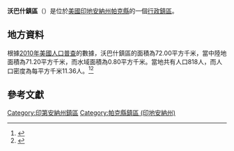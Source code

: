 {{noteTA
|G1=USState
|G2=地名
|G3=Unit
}}
{{Infobox settlement
|official_name            = 沃巴什鎮區
|native_name = Wabash Township
|settlement_type          = [[行政鎮區|行政鎮區]]
|image_skyline            = 
|imagesize                = 
|image_map                = Map highlighting Wabash Township, Parke County, Indiana.svg
|mapsize                  = 250px
|pushpin_map  =USA Indiana
|pushpin_label = 沃巴什鎮區
|pushpin_label_position   = top
|pushpin_map_caption      = 沃巴什鎮區在印地安納州的位置
|subdivision_type         = [[世界政區索引|國家]]
|subdivision_type1        = [[美国州份|州份]]
|subdivision_type2        = [[印地安納州行政区划|縣]]
|subdivision_name         = [[美国|美国]]
|subdivision_name1        = [[印地安納州|印地安納州]]
|subdivision_name2        = [[帕克縣_(印地安納州)|帕克縣]]
|elevation_ft             = 620
|elevation_m              = 189
|timezone                 = [[北美东部時區|北美东部時區]]
|area_total_km2           = 72.00
|area_land_km2            = 71.20
|area_water_km2           = 0.80
|area_total_sq_mi         = 
|area_land_sq_mi          = 
|area_water_sq_mi         = 
|population_as_of         = [[2010年美國人口普查|2010]]
|population_footnotes     = 
|population_total         = 818
|population_density_km2   = auto
|population_density_sq_mi = auto
|utc_offset               = -5
|coordinates              = {{coord|39|43|56|N|87|20|00|W|type:city_region:US-AL_source:GNS-enwiki|display=inline,title}}
| coor_pinpoint           = 
| coordinates_footnotes   = 
|timezone_DST             = EDT
|utc_offset_DST           = -4
|postal_code_type         = [[美國郵區編號|郵區編號]]
|postal_code              = 47860, 47862, 47872
|area_code                = {{link-en|电话区号765|Area code 765|765}}
|blank_name = [[地名信息系统|GNIS ID]]
|blank_info = 453966
}}
'''沃巴什鎮區'''（{{lang-en|Wabash Township}}）是位於[[美國|美國]][[印地安納州|印地安納州]][[帕克縣_(印地安納州)|帕克縣]]的一個[[行政鎮區|行政鎮區]]。

== 地方資料 ==
根據[[2010年美國人口普查|2010年美國人口普查]]的數據，沃巴什鎮區的面積為72.00平方千米，當中陸地面積為71.20平方千米，而水域面積為0.80平方千米。當地共有人口818人，而人口密度為每平方千米11.36人。<ref name="GR8">{{cite web|url=http://factfinder2.census.gov|publisher=[[美国人口调查局|美国人口调查局]]|accessdate=2011-05-14|title=American FactFinder|archive-date=2013-09-11|archive-url=https://web.archive.org/web/20130911234518/http://factfinder2.census.gov/|dead-url=no}}</ref><ref>{{cite web|url=https://www.citypopulation.de/en/usa/indiana/admin/|title=USA: Indiana (Counties and Townships) - City Population|access-date=2020-08-12|archive-date=2020-04-22|archive-url=https://web.archive.org/web/20200422090607/https://www.citypopulation.de/en/usa/indiana/admin/|dead-url=no}}</ref>

== 參考文獻 ==
{{reflist}}

{{帕克縣 (印地安納州)}}

{{DEFAULTSORT:Wabash Township}}
[[Category:印第安納州鎮區|Category:印第安納州鎮區]]
[[Category:帕克縣鎮區_(印地安納州)|Category:帕克縣鎮區 (印地安納州)]]

{{Indiana-geo-stub}}